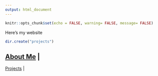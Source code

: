 ```yaml
---
output: html_document
---
```


```r
knitr::opts_chunk$set(echo = FALSE, warning= FALSE, message= FALSE)
```

Here's my website

```r
dir.create("projects")
```

## [About Me](http://cbsawyer.github.io/about_me) |
   [Projects](http://cbsawyer.gitbut.io/projects) |
   
